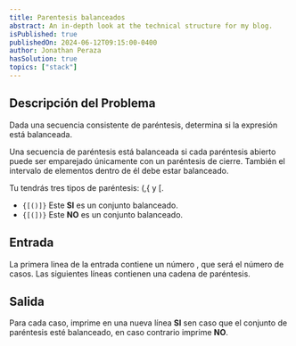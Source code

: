 ```yaml
---
title: Parentesis balanceados
abstract: An in-depth look at the technical structure for my blog.
isPublished: true
publishedOn: 2024-06-12T09:15:00-0400
author: Jonathan Peraza
hasSolution: true
topics: ["stack"]
---
```


## Descripción del Problema
Dada una secuencia consistente de paréntesis, determina si la expresión está balanceada.

Una secuencia de paréntesis está balanceada si cada paréntesis abierto puede ser emparejado únicamente con un paréntesis de cierre. También el intervalo de elementos dentro de él debe estar balanceado.

Tu tendrás tres tipos de paréntesis: \(,\{ y \[.

- `{[()]}` Este **SI** es un conjunto balanceado.
- `{[(])}` Este **NO** es un conjunto balanceado.

## Entrada

La primera linea de la entrada contiene un número , que será el número de casos. Las siguientes líneas contienen una cadena de paréntesis.

## Salida

Para cada caso, imprime en una nueva línea **SI** sen caso que el conjunto de paréntesis esté balanceado, en caso contrario imprime **NO**.